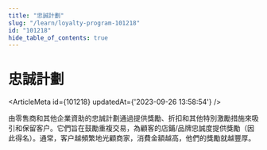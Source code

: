 ```yaml
---
title: "忠誠計劃"
slug: "/learn/loyalty-program-101218"
id: "101218"
hide_table_of_contents: true
---
```



# 忠誠計劃

<ArticleMeta id={101218} updatedAt={'2023-09-26 13:58:54'} />
<div className='border-solid border-b border-t-0 my-4 border-[var(--ifm-color-gray-300)]' />

由零售商和其他企業資助的忠誠計劃通過提供獎勵、折扣和其他特別激勵措施來吸引和保留客户。它們旨在鼓勵重複交易，為顧客的店鋪/品牌忠誠度提供獎勵（因此得名）。通常，客户越頻繁地光顧商家，消費金額越高，他們的獎勵就越豐厚。

